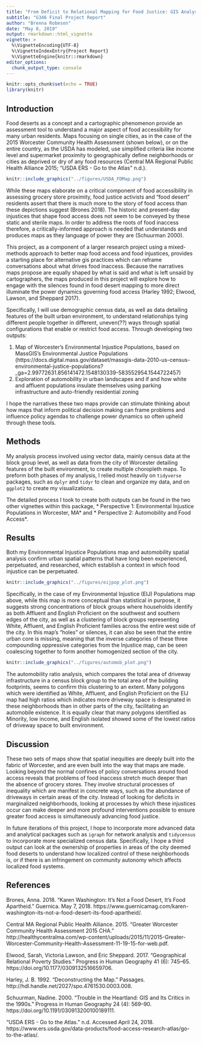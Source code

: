 ```yaml
---
title: "From Deficit to Relational Mapping for Food Justice: GIS Analysis"
subtitle: "G346 Final Project Report"
author: "Brenna Robeson"
date: "May 8, 2019"
output: rmarkdown::html_vignette
vignette: >
  %\VignetteEncoding{UTF-8}
  %\VignetteIndexEntry{Project Report}
  %\VignetteEngine{knitr::rmarkdown}
editor_options: 
  chunk_output_type: console
---
```


```r
knitr::opts_chunk$set(echo = TRUE)
library(knitr)
```

## Introduction

Food deserts as a concept and a cartographic phenomenon provide an assessment tool to understand a major aspect of food accessibility for many urban residents. Maps focusing on single cities, as in the case of the 2015 Worcester Community Health Assessment (shown below), or on the entire country, as the USDA has modeled, use simplified criteria like income level and supermarket proximity to geographically define neighborhoods or cities as deprived or dry of any food resources (Central MA Regional Public Health Alliance 2015; “USDA ERS - Go to the Atlas” n.d.). 

```r
knitr::include_graphics("../figures/USDA_FDMap.png")
```

While these maps elaborate on a critical component of food accessibility in assessing grocery store proximity, food justice activists and “food desert” residents assert that there is much more to the story of food access than these depictions suggest (Brones 2018). The historic and present-day injustices that shape food access does not seem to be conveyed by these static and sterile maps. In order to address the roots of food inaccess therefore, a critically-informed approach is needed that understands and produces maps as they language of power they are (Schuurman 2000).

This project, as a component of a larger research project using a mixed-methods approach to better map food access and food injustices, provides a starting place for alternative gis practices which can reframe conversations about what drives food inaccess. Because the narratives maps propose are equally shaped by what is said and what is left unsaid by cartographers, the maps produced in this project will explore how to engage with the silences found in food desert mapping to more direct illuminate the power dynamics governing food access (Harley 1992; Elwood, Lawson, and Sheppard 2017). 

Specifically, I will use demographic census data, as well as data detailing features of the built urban environment, to understand relationships tying different people together in different, uneven(??) ways through spatial configurations that enable or restrict food access. Through developing two outputs:

1.  Map of Worcester’s Environmental Injustice Populations, based on MassGIS’s Environmental Justice Populations (https://docs.digital.mass.gov/dataset/massgis-data-2010-us-census-environmental-justice-populations?_ga=2.99772631.856141472.1548130339-583552954.1544722457)
2.  Exploration of automobility in urban landscapes and if and how white and affluent populations insulate themselves using parking infrastructure and auto-friendly residential zoning

I hope the narratives these two maps provide can stimulate thinking about how maps that inform political decision making can frame problems and influence policy agendas to challenge power dynamics so often upheld through these tools.


## Methods

My analysis process involved using vector data, mainly census data at the block group level, as well as data from the city of Worcester detailing features of the built environment, to create multiple choropleth maps. To preform both phases of my analysis, I relied most heavily on `tidyverse` packages, such as `dplyr` and `tidyr` to clean and organize my data, and on `ggplot2` to create my visualizations.

The detailed process I took to create both outputs can be found in the two other vignettes within this package, * Perspective 1: Environmental Injustice Populations in Worcester, MA* and * Perspective 2: Automobility and Food Access*.



## Results

Both my Environmental Injustice Populations map and automobility spatial analysis confirm urban spatial patterns that have long been experienced, perpetuated, and researched, which establish a context in which food injustice can be perpetuated. 

```r
knitr::include_graphics("../figures/eijpop_plot.png")
```

Specifically, in the case of my Environmental Injustice (EIJ) Populations map above, while this map is more conceptual than statistical in purpose, it suggests strong concentrations of block groups where households identify as both Affluent and English Proficient on the southwest and southern edges of the city, as well as a clustering of block groups representing White, Affluent, and English Proficient families across the entire west side of the city. In this map’s “holes” or silences, it can also be seen that the entire urban core is missing, meaning that the inverse categories of these three compounding oppressive categories from the Injustice map, can be seen coalescing together to form another homogenized section of the city.

```r
knitr::include_graphics("../figures/automob_plot.png")
```

The automobility ratio analysis, which compares the total area of driveway infrastructure in a census block group to the total area of the building footprints, seems to confirm this clustering to an extent. Many polygons which were identified as White, Affluent, and English Proficient on the EIJ map had high ratios which indicates more driveway space is designated in these neighborhoods than in other parts of the city, facilitating an automobile existence. It is equally clear that many polygons identified as Minority, low income, and English isolated showed some of the lowest ratios of driveway space to built environment.

## Discussion

These two sets of maps show that spatial inequities are deeply built into the fabric of Worcester, and are even built into the way that maps are made. Looking beyond the normal confines of policy conversations around food access reveals that problems of food inaccess stretch much deeper than the absence of grocery stores. They involve structural processes of inequality which are manifest in concrete ways, such as the abundance of driveways in certain areas of the city. Instead of looking for deficits in marginalized neighborhoods, looking at processes by which these injustices occur can make deeper and more profound interventions possible to ensure greater food access is simultaneously advancing food justice.

In future iterations of this project, I hope to incorporate more advanced data and analytical packages such as `igraph` for network analysis and `tidycensus` to incorporate more specialized census data. Specifically, I hope a third output can look at the ownership of properties in areas of the city deemed food deserts to understand how localized control of these neighborhoods is, or if there is an infringement on community autonomy which affects localized food systems.


## References

Brones, Anna. 2018. “Karen Washington: It’s Not a Food Desert, It’s Food Apartheid.” Guernica. May 7, 2018. https://www.guernicamag.com/karen-washington-its-not-a-food-desert-its-food-apartheid/.

Central MA Regional Public Health Alliance. 2015. “Greater Worcester Community Health Assessment 2015 CHA.” http://healthycentralma.com/wp-content/uploads/2015/11/2015-Greater-Worcester-Community-Health-Assessment-11-19-15-for-web.pdf.

Elwood, Sarah, Victoria Lawson, and Eric Sheppard. 2017. “Geographical Relational Poverty Studies.” Progress in Human Geography 41 (6): 745–65. https://doi.org/10.1177/0309132516659706.

Harley, J. B. 1992. “Deconstructing the Map.” Passages. http://hdl.handle.net/2027/spo.4761530.0003.008.

Schuurman, Nadine. 2000. “Trouble in the Heartland: GIS and Its Critics in the 1990s.” Progress in Human Geography 24 (4): 569–90. https://doi.org/10.1191/030913200100189111.

“USDA ERS - Go to the Atlas.” n.d. Accessed April 24, 2018. https://www.ers.usda.gov/data-products/food-access-research-atlas/go-to-the-atlas/.







